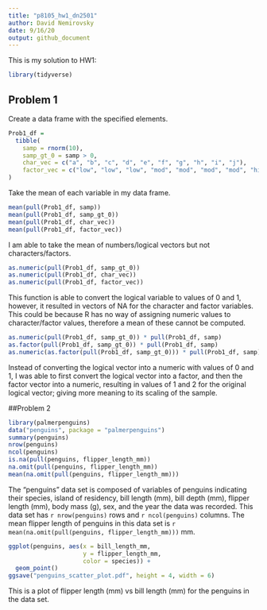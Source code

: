 ```yaml
---
title: "p8105_hw1_dn2501"
author: David Nemirovsky
date: 9/16/20
output: github_document
---
```


This is my solution to HW1:

```r
library(tidyverse)
```

## Problem 1

Create a data frame with the specified elements.

```r
Prob1_df =
  tibble(
    samp = rnorm(10),
    samp_gt_0 = samp > 0,
    char_vec = c("a", "b", "c", "d", "e", "f", "g", "h", "i", "j"),
    factor_vec = c("low", "low", "low", "mod", "mod", "mod", "mod", "high", "high", "high")
)
```

Take the mean of each variable in my data frame.

```r
mean(pull(Prob1_df, samp))
mean(pull(Prob1_df, samp_gt_0))
mean(pull(Prob1_df, char_vec))
mean(pull(Prob1_df, factor_vec))
```

I am able to take the mean of numbers/logical vectors but not characters/factors.

```r
as.numeric(pull(Prob1_df, samp_gt_0))
as.numeric(pull(Prob1_df, char_vec))
as.numeric(pull(Prob1_df, factor_vec))
```

This function is able to convert the logical variable to values of 0 and 1, however, it resulted in vectors of NA for the character and factor variables. This could be because R has no way of assigning numeric values to character/factor values, therefore a mean of these cannot be computed.

```r
as.numeric(pull(Prob1_df, samp_gt_0)) * pull(Prob1_df, samp)
as.factor(pull(Prob1_df, samp_gt_0)) * pull(Prob1_df, samp)
as.numeric(as.factor(pull(Prob1_df, samp_gt_0))) * pull(Prob1_df, samp)
```

Instead of converting the logical vector into a numeric with values of 0 and 1, I was able to first convert the logical vector into a factor, and then the factor vector into a numeric, resulting in values of 1 and 2 for the original logical vector; giving more meaning to its scaling of the sample.


##Problem 2

```r
library(palmerpenguins)
data("penguins", package = "palmerpenguins")
summary(penguins)
nrow(penguins)
ncol(penguins)
is.na(pull(penguins, flipper_length_mm))
na.omit(pull(penguins, flipper_length_mm))
mean(na.omit(pull(penguins, flipper_length_mm)))
```

The "penguins" data set is composed of variables of penguins indicating their species, island of residency, bill length (mm), bill depth (mm), flipper length (mm), body mass (g), sex, and the year the data was recorded. This data set has `r nrow(penguins)` rows and `r ncol(penguins)` columns. The mean flipper length of penguins in this data set is `r mean(na.omit(pull(penguins, flipper_length_mm)))` mm.

```r
ggplot(penguins, aes(x = bill_length_mm, 
                     y = flipper_length_mm,
                     color = species)) + 
  geom_point()
ggsave("penguins_scatter_plot.pdf", height = 4, width = 6)
```

This is a plot of flipper length (mm) vs bill length (mm) for the penguins in the data set.